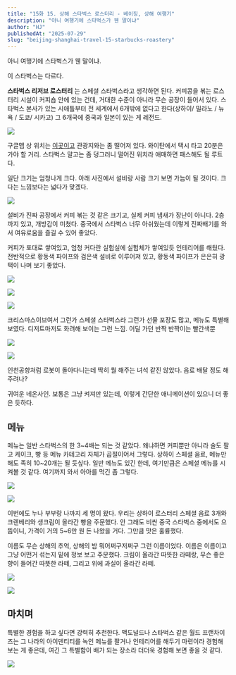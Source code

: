 ```yaml
---
title: "15화 15. 상해 스타벅스 로스터리 - 베이징, 상해 여행기"
description: "아니 여행기에 스타벅스가 웬 말이냐"
author: "HJ"
publishedAt: "2025-07-29"
slug: "beijing-shanghai-travel-15-starbucks-roastery"
---
```


아니 여행기에 스타벅스가 웬 말이냐. 

이 스타벅스는 다르다. 

**스타벅스 리저브 로스터리** 는 스페셜 스타벅스라고 생각하면 된다. 커피콩을 볶는 로스터리 시설이 커피숍 안에 있는 건데, 거대한 수준이 아니라 무슨 공장이 들어서 있다. 스타벅스 본사가 있는 시애틀부터 전 세계에서 6개밖에 없다고 한다(상하이/ 밀라노 / 뉴욕 / 도쿄/ 시카고) 그 6개국에 중국과 일본이 있는 게 레전드.

![](https://img1.daumcdn.net/thumb/R1280x0.fjpg/?fname=http://t1.daumcdn.net/brunch/service/user/aVyy/image/26LxtXnVb0uuUdCNpJ45selGKdw.JPG)

구글맵 상 위치는 [이곳이고](https://www.google.co.kr/maps/place/Starbucks+Reserve+Roastery+%E6%98%9F%E5%B7%B4%E5%85%8B%E8%87%BB%E9%80%89%E4%B8%8A%E6%B5%B7%E7%83%98%E7%84%99%E5%B7%A5%E5%9D%8A/@31.2365266,121.4570122,14.51z/data=!4m6!3m5!1s0x35b27174e1030f39:0x1c18c669c783e5d8!8m2!3d31.2305679!4d121.4614034!16s%2Fg%2F11gxx687ry?hl=ko&entry=ttu&g_ep=EgoyMDI1MDIwNS4xIKXMDSoASAFQAw%3D%3D) 관광지와는 좀 떨어져 있다. 와이탄에서 택시 타고 20분은 가야 할 거리. 스타벅스 말고는 좀 덩그러니 떨어진 위치라 애매하면 패스해도 될 루트다.

일단 크기는 엄청나게 크다. 아래 사진에서 설비랑 사람 크기 보면 가늠이 될 것이다. 크다는 느낌보다는 넓다가 맞겠다. 

![](https://img1.daumcdn.net/thumb/R1280x0.fjpg/?fname=http://t1.daumcdn.net/brunch/service/user/aVyy/image/IDHe9266c-qgV6OIInRz-rsh6Bg.JPG)

설비가 진짜 공장에서 커피 볶는 것 같은 크기고, 실제 커피 냄새가 장난이 아니다. 2층까지 있고, 개방감이 미쳤다. 중국에서 스타벅스 너무 아쉬웠는데 이렇게 진짜배기를 와서 여유로움을 즐길 수 있어 좋았다.

커피가 포대로 쌓여있고, 엄청 커다란 실험실에 실험체가 쌓여있듯 인테리어를 해뒀다. 전반적으로 황동색 파이프와 검은색 설비로 이루어져 있고, 황동색 파이프가 은은히 광택이 나며 보기 좋았다. 

![](https://t1.daumcdn.net/thumb/R1280x0.fjpg/?fname=http://t1.daumcdn.net/brunch/service/user/aVyy/image/IkLZuzSKqRPpiZY71OknRJgC-XA.JPG)

![](https://t1.daumcdn.net/thumb/R1280x0.fjpg/?fname=http://t1.daumcdn.net/brunch/service/user/aVyy/image/beM8SCdodU0WYvjKQ7d5_OzSBdc.JPG)

![](https://t1.daumcdn.net/thumb/R1280x0.fjpg/?fname=http://t1.daumcdn.net/brunch/service/user/aVyy/image/CjiTXD76CtI-eL9tTpJwd29NWT8.JPG)

크리스마스이브여서 그런가 스페셜 스타벅스라 그런가 선물 포장도 많고, 메뉴도 특별해 보였다. 디저트마저도 화려해 보이는 그런 느낌. 어딜 가던 반짝 반짝이는 빨간색뿐

![](https://t1.daumcdn.net/thumb/R1280x0.fjpg/?fname=http://t1.daumcdn.net/brunch/service/user/aVyy/image/hXGiF6X0Rza9EJjdi5NDOoSQgJQ.JPG)

![](https://t1.daumcdn.net/thumb/R1280x0.fjpg/?fname=http://t1.daumcdn.net/brunch/service/user/aVyy/image/v4mZ6Z7sXPHBwXtZW_scXlRY6bY.JPG)

인천공항처럼 로봇이 돌아다니는데 딱히 뭘 해주는 녀석 같진 않았다. 음료 배달 정도 해주려나?

귀여운 네온사인. 보통은 그냥 켜져만 있는데, 이렇게 간단한 애니메이션이 있으니 더 좋은 듯하다.

## **메뉴**

메뉴는 일반 스타벅스의 한 3~4배는 되는 것 같았다. 왜냐하면 커피뿐만 아니라 술도 팔고 케이크, 빵 등 메뉴 카테고리 자체가 곱절이어서 그렇다. 상하이 스페셜 음료, 메뉴만 해도 족히 10~20개는 될 듯싶다. 일반 메뉴도 있긴 한데, 여기만큼은 스페셜 메뉴를 시켜볼 것 같다. 여기까지 와서 아아를 먹긴 좀 그렇다.

![](https://t1.daumcdn.net/thumb/R1280x0.fjpg/?fname=http://t1.daumcdn.net/brunch/service/user/aVyy/image/X5y_perpTsx99M4U_EbxETHvRZ8.JPG)

![](https://t1.daumcdn.net/thumb/R1280x0.fjpg/?fname=http://t1.daumcdn.net/brunch/service/user/aVyy/image/oHWDTVw-V5mGCY21XDAiV4et6UQ.JPG)

이번에도 누나 부부랑 나까지 세 명이 왔다. 우리는 상하이 로스터리 스페셜 음료 3개와 크렌베리와 생크림이 올라간 빵을 주문했다. 안 그래도 비싼 중국 스타벅스 중에서도 으뜸이니, 가격이 거의 5~6만 원 돈 나왔을 거다. 그만큼 맛은 훌륭했다. 

이름도 무슨 상해의 추억, 상해의 밤 뭐어쩌구저쩌구 그런 이름이었다. 이름은 이름이고 그냥 어떤거 섞는지 밑에 정보 보고 주문했다. 크림이 올라간 따뜻한 라떼랑, 무슨 좋은 향이 들어간 따뜻한 라떼, 그리고 위에 과실이 올라간 라떼. 

![](https://t1.daumcdn.net/thumb/R1280x0.fjpg/?fname=http://t1.daumcdn.net/brunch/service/user/aVyy/image/Ha9krz69JiEERSKTxE-ZKdk8ImA.JPG)

![](https://t1.daumcdn.net/thumb/R1280x0.fjpg/?fname=http://t1.daumcdn.net/brunch/service/user/aVyy/image/c6o8JGYxvhZFuzMZmWtFtEyHhbs.JPG)

## 마치며

특별한 경험을 하고 싶다면 강력히 추천한다. 맥도널드나 스타벅스 같은 월드 프랜차이즈는 그 나라의 아이덴티티를 녹인 메뉴를 팔거나 인테리어를 해두기 마련이라 경험해 보는 게 좋은데, 여긴 그 특별함이 배가 되는 장소라 더더욱 경험해 보면 좋을 것 같다. 

![](https://img1.daumcdn.net/thumb/R1280x0.fjpg/?fname=http://t1.daumcdn.net/brunch/service/user/aVyy/image/qDGUWSiGJIfbAv8wGPim16dznm4.JPG)
